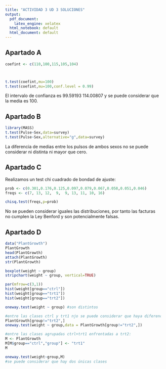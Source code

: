 ```yaml
---
title: "ACTIVIDAD 3 UD 3 SOLUCIONES"
output:
  pdf_document:
    latex_engine: xelatex
  html_notebook: default
  html_document: default
---
```

## Apartado A

```r
coefint <- c(110,100,115,105,104)



t.test(coefint,mu=100)
t.test(coefint,mu=100,conf.level = 0.99)


```
El intervalo de confianza es 99.59193 114.00807 y se puede considerar que la media es 100.

## Apartado B

```r
library(MASS)
t.test(Pulse~Sex,data=survey)
t.test(Pulse~Sex,alternative="g",data=survey)
```


La diferencia de medias entre los pulsos de ambos sexos no se puede considerar ni distinta ni mayor que cero.

## Apartado C

Realizamos un test chi cuadrado de bondad de ajuste:
```r
prob <- c(0.301,0.176,0.125,0.097,0.079,0.067,0.058,0.051,0.046)
freqs <- c(7, 13, 12,  9,  9, 13, 11, 10, 16)

chisq.test(freqs,p=prob)
```


No se pueden considerar iguales las distribuciones, por tanto las facturas no cumplen la Ley Benford y son potencialmente falsas.

## Apartado D

```r
data("PlantGrowth")
PlantGrowth
head(PlantGrowth)
attach(PlantGrowth)
str(PlantGrowth)
```
```r
boxplot(weight ~ group)
stripchart(weight ~ group, vertical=TRUE)
```



```r
par(mfrow=c(3,1))
hist(weight[group=="ctrl"])
hist(weight[group=="trt1"])
hist(weight[group=="trt2"])
```

```r
oneway.test(weight ~ group) #son distintos
```



```r
#entre las clases ctrl y trt1 njo se puede considerar que haya diferencia
PlantGrowth[group!="trt2",]
oneway.test(weight ~ group,data = PlantGrowth[group!="trt2",])
```


```r
#entre las clases agrupadas ctrl+trt1 enfrentadas a trt2:
M <- PlantGrowth
M[M$group=="ctrl","group"] <- "trt1"
M
```

```r
oneway.test(weight~group,M)
#se puede considerar que hay dos únicas clases
```





